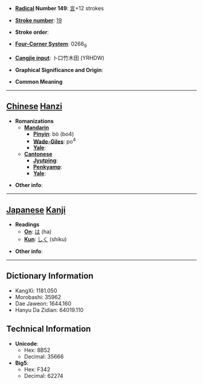 * '''[[Wiktionary:Chinese radical index| Radical]] Number 149''': [[Wiktionary:Chinese radical index 言|言]]+12 strokes

* '''[[Wiktionary:Chinese total strokes index|Stroke number]]''': [[Wiktionary:Chinese total strokes index 19|19]]

* '''Stroke order''': 

* '''[[Wiktionary:Chinese four corner index|Four-Corner System]]''': 0266<sub>9</sub>

* '''[[Wiktionary:Chinese Cangjie index|Cangjie input]]''': 卜口竹木田 (YRHDW)

* '''Graphical Significance and Origin''': 

* '''Common Meaning'''

----

== [[Chinese]] [[Hanzi]] ==

* '''Romanizations'''
** '''[[Mandarin]]'''
*** '''[[Pinyin]]''': bò (bo4)
*** '''[[Wade-Giles]]''': po<sup>4</sup>
*** '''[[Yale]]''': 
** '''[[Cantonese]]'''
*** '''[[Jyutping]]''':
*** '''[[Penkyamp]]''': 
*** '''[[Yale]]''': 

* '''Other info''': 

----

== [[Japanese]] [[Kanji]] ==

* '''Readings'''
** '''[[On]]''': [[は]] (ha)
** '''[[Kun]]''': [[しく]] (shiku)

* '''Other info''':  

----

== Dictionary Information ==

* KangXi: 1181.050
* Morobashi: 35962
* Dae Jaweon: 1644.160
* Hanyu Da Zidian: 64019.110

== Technical Information ==

* '''Unicode''':
** Hex: 8B52
** Decimal: 35666
* '''Big5''':
** Hex: F342
** Decimal: 62274